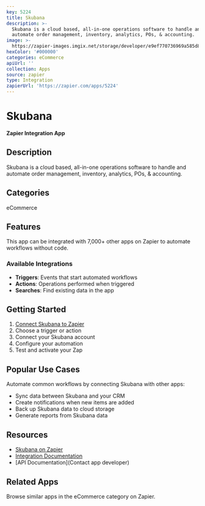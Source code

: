 ```yaml
---
key: 5224
title: Skubana
description: >-
  Skubana is a cloud based, all-in-one operations software to handle and
  automate order management, inventory, analytics, POs, & accounting.
image: >-
  https://zapier-images.imgix.net/storage/developer/e9ef770736969a585d8d6dc48c942c9f.png?auto=format%2Ccompress&ixlib=python-3.0.0&q=50
hexColor: '#000000'
categories: eCommerce
apiUrl: ''
collection: Apps
source: zapier
type: Integration
zapierUrl: 'https://zapier.com/apps/5224'
---
```

# Skubana

**Zapier Integration App**

## Description

Skubana is a cloud based, all-in-one operations software to handle and automate order management, inventory, analytics, POs, & accounting.

## Categories

eCommerce

## Features

This app can be integrated with 7,000+ other apps on Zapier to automate workflows without code.

### Available Integrations

- **Triggers**: Events that start automated workflows
- **Actions**: Operations performed when triggered
- **Searches**: Find existing data in the app

## Getting Started

1. [Connect Skubana to Zapier](https://zapier.com/apps/5224)
2. Choose a trigger or action
3. Connect your Skubana account
4. Configure your automation
5. Test and activate your Zap

## Popular Use Cases

Automate common workflows by connecting Skubana with other apps:

- Sync data between Skubana and your CRM
- Create notifications when new items are added
- Back up Skubana data to cloud storage
- Generate reports from Skubana data

## Resources

- [Skubana on Zapier](https://zapier.com/apps/5224)
- [Integration Documentation](https://zapier.com/apps/5224/integrations)
- [API Documentation](Contact app developer)

## Related Apps

Browse similar apps in the eCommerce category on Zapier.
